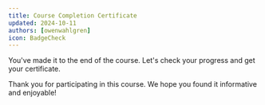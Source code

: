```yaml
---
title: Course Completion Certificate
updated: 2024-10-11
authors: [owenwahlgren]
icon: BadgeCheck
---
```



You've made it to the end of the course. Let's check your progress and get your certificate.

<CertificatePage courseId="multichain-architecture"/>

Thank you for participating in this course. We hope you found it informative and enjoyable!